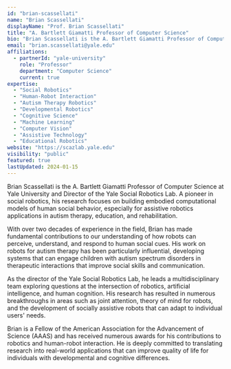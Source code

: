 ```yaml
---
id: "brian-scassellati"
name: "Brian Scassellati"
displayName: "Prof. Brian Scassellati"
title: "A. Bartlett Giamatti Professor of Computer Science"
bio: "Brian Scassellati is the A. Bartlett Giamatti Professor of Computer Science at Yale University and Director of the Yale Social Robotics Lab. A pioneer in social robotics, his research focuses on building embodied computational models of human social behavior, especially for assistive robotics applications in autism therapy, education, and rehabilitation."
email: "brian.scassellati@yale.edu"
affiliations:
  - partnerId: "yale-university"
    role: "Professor"
    department: "Computer Science"
    current: true
expertise:
  - "Social Robotics"
  - "Human-Robot Interaction"
  - "Autism Therapy Robotics"
  - "Developmental Robotics"
  - "Cognitive Science"
  - "Machine Learning"
  - "Computer Vision"
  - "Assistive Technology"
  - "Educational Robotics"
website: "https://scazlab.yale.edu"
visibility: "public"
featured: true
lastUpdated: 2024-01-15
---
```


Brian Scassellati is the A. Bartlett Giamatti Professor of Computer Science at Yale University and Director of the Yale Social Robotics Lab. A pioneer in social robotics, his research focuses on building embodied computational models of human social behavior, especially for assistive robotics applications in autism therapy, education, and rehabilitation.

With over two decades of experience in the field, Brian has made fundamental contributions to our understanding of how robots can perceive, understand, and respond to human social cues. His work on robots for autism therapy has been particularly influential, developing systems that can engage children with autism spectrum disorders in therapeutic interactions that improve social skills and communication.

As the director of the Yale Social Robotics Lab, he leads a multidisciplinary team exploring questions at the intersection of robotics, artificial intelligence, and human cognition. His research has resulted in numerous breakthroughs in areas such as joint attention, theory of mind for robots, and the development of socially assistive robots that can adapt to individual users' needs.

Brian is a Fellow of the American Association for the Advancement of Science (AAAS) and has received numerous awards for his contributions to robotics and human-robot interaction. He is deeply committed to translating research into real-world applications that can improve quality of life for individuals with developmental and cognitive differences.
